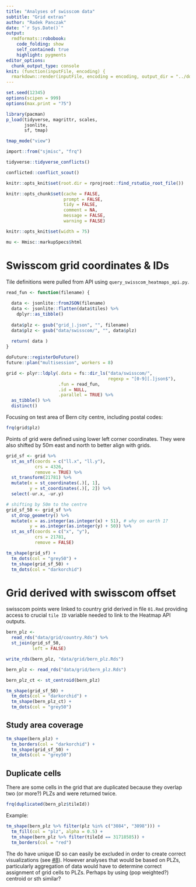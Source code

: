 ```yaml
---
title: "Analyses of swisscom data"
subtitle: "Grid extras"
author: "Radek Panczak"
date: "`r Sys.Date()`"
output:
  rmdformats::robobook:
    code_folding: show
    self_contained: true
    highlight: pygments
editor_options: 
  chunk_output_type: console
knit: (function(inputFile, encoding) {
  rmarkdown::render(inputFile, encoding = encoding, output_dir = "../docs") })
---
```


<!-- ----------------------------------------------------- -->

```r
set.seed(12345)
options(scipen = 999)
options(max.print = "75")

library(pacman)
p_load(tidyverse, magrittr, scales,  
       jsonlite, 
       sf, tmap)

tmap_mode("view")

import::from("sjmisc", "frq")
```

```r
tidyverse::tidyverse_conflicts()

conflicted::conflict_scout()
```

```r
knitr::opts_knit$set(root.dir = rprojroot::find_rstudio_root_file())

knitr::opts_chunk$set(cache = FALSE,
                      prompt = FALSE,
                      tidy = FALSE,
                      comment = NA,
                      message = FALSE,
                      warning = FALSE)

knitr::opts_knit$set(width = 75)

mu <- Hmisc::markupSpecs$html
```

<!-- ----------------------------------------------------- -->

# Swisscom grid coordinates & IDs

Tile definitions were pulled from API using `query_swisscom_heatmaps_api.py`.  

```r
read_fun <- function(filename) {
  
  data <- jsonlite::fromJSON(filename)
  data <- jsonlite::flatten(data$tiles) %>% 
    dplyr::as_tibble()
  
  data$plz <- gsub("grid_|.json", "", filename)
  data$plz <- gsub("data/swisscom/", "", data$plz)
  
  return( data )
}

doFuture::registerDoFuture()
future::plan("multisession", workers = 8)

grid <- plyr::ldply(.data = fs::dir_ls("data/swisscom/", 
                                       regexp = "[0-9][.]json$"),
                    .fun = read_fun,
                    .id = NULL,
                    .parallel = TRUE) %>% 
  as_tibble() %>% 
  distinct()
```

Focusing on test area of Bern city centre, including postal codes:  

```r
frq(grid$plz)
```

Points of grid were defined using lower left corner coordinates. They were also shifted by 50m east and north to better align with grids.    

```r
grid_sf <- grid %>% 
  st_as_sf(coords = c("ll.x", "ll.y"), 
           crs = 4326,
           remove = TRUE) %>% 
  st_transform(21781) %>% 
  mutate(x = st_coordinates(.)[, 1],
         y = st_coordinates(.)[, 2]) %>% 
  select(-ur.x, -ur.y)

# shifting by 50m to the centre
grid_sf_50 <- grid_sf %>% 
  st_drop_geometry() %>% 
  mutate(x = as.integer(as.integer(x) + 51), # why on earth 1?
         y = as.integer(as.integer(y) + 50)) %>% 
  st_as_sf(coords = c("x", "y"), 
           crs = 21781,
           remove = FALSE) 
```

```r
tm_shape(grid_sf) + 
  tm_dots(col = "grey50") + 
  tm_shape(grid_sf_50) + 
  tm_dots(col = "darkorchid")
```

<!-- ----------------------------------------------------- -->

# Grid derived with swisscom offset

swisscom points were linked to country grid derived in file `01.Rmd` providing access to crucial `tile ID` variable needed to link to the Heatmap API outputs.  

```r
bern_plz <- 
  read_rds("data/grid/country.Rds") %>% 
  st_join(grid_sf_50,
          left = FALSE)

write_rds(bern_plz, "data/grid/bern_plz.Rds")
```

```r
bern_plz <- read_rds("data/grid/bern_plz.Rds")
```

```r
bern_plz_ct <- st_centroid(bern_plz)

tm_shape(grid_sf_50) + 
  tm_dots(col = "darkorchid") +
  tm_shape(bern_plz_ct) + 
  tm_dots(col = "grey50")
```

## Study area coverage  

```r
tm_shape(bern_plz) + 
  tm_borders(col = "darkorchid") +
  tm_shape(grid_sf_50) + 
  tm_dots(col = "grey50")
```

## Duplicate cells

There are some cells in the grid that are duplicated because they overlap two (or more?) PLZs and were returned twice. 

```r
frq(duplicated(bern_plz$tileId))
```

Example:  

```r
tm_shape(bern_plz %>% filter(plz %in% c("3084", "3098"))) + 
  tm_fill(col = "plz", alpha = 0.5) + 
  tm_shape(bern_plz %>% filter(tileId == 31718585)) + 
  tm_borders(col = "red")
```

The do have unique ID so can easily be excluded in order to create correct visualizations (see [#8](https://github.com/RPanczak/FUN_swisscom/issues/8)). However analyses that would be based on PLZs, particularly aggregation of data would have to determine correct assignment of grid cells to PLZs. Perhaps by using (pop weighted?) centroid or sth similar?  

